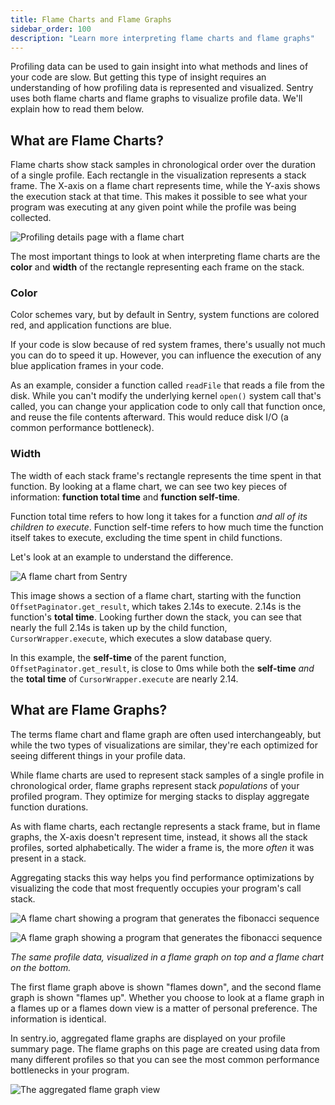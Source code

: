 ```yaml
---
title: Flame Charts and Flame Graphs
sidebar_order: 100
description: "Learn more interpreting flame charts and flame graphs"
---
```


Profiling data can be used to gain insight into what methods and lines of your code are slow. But getting this type of insight requires an understanding of how profiling data is represented and visualized. Sentry uses both flame charts and flame graphs to visualize profile data. We'll explain how to read them below.

## What are Flame Charts?

Flame charts show stack samples in chronological order over the duration of a single profile. Each rectangle in the visualization represents a stack frame. The X-axis on a flame chart represents time, while the Y-axis shows the execution stack at that time. This makes it possible to see what your program was executing at any given point while the profile was being collected.

![Profiling details page with a flame chart](profile-flame-chart.png)

The most important things to look at when interpreting flame charts are the **color** and **width** of the rectangle representing each frame on the stack.

### Color

Color schemes vary, but by default in Sentry, system functions are colored red, and application functions are blue.

If your code is slow because of red system frames, there's usually not much you can do to speed it up. However, you can influence the execution of any blue application frames in your code.

As an example, consider a function called `readFile` that reads a file from the disk. While you can't modify the underlying kernel `open()` system call that's called, you can change your application code to only call that function once, and reuse the file contents afterward. This would reduce disk I/O (a common performance bottleneck).

### Width

The width of each stack frame's rectangle represents the time spent in that function. By looking at a flame chart, we can see two key pieces of information: **function total time** and **function self-time**.

Function total time refers to how long it takes for a function _and all of its children to execute_. Function self-time refers to how much time the function itself takes to execute, excluding the time spent in child functions.

Let's look at an example to understand the difference.

![A flame chart from Sentry](flame-chart.png)

This image shows a section of a flame chart, starting with the function `OffsetPaginator.get_result`, which takes 2.14s to execute. 2.14s is the function's **total time**. Looking further down the stack, you can see that nearly the full 2.14s is taken up by the child function, `CursorWrapper.execute`, which executes a slow database query.

In this example, the **self-time** of the parent function, `OffsetPaginator.get_result`, is close to 0ms while both the **self-time** _and_ the **total time** of `CursorWrapper.execute` are nearly 2.14.

## What are Flame Graphs?

The terms flame chart and flame graph are often used interchangeably, but while the two types of visualizations are similar, they're each optimized for seeing different things in your profile data.

While flame charts are used to represent stack samples of a single profile in chronological order, flame graphs represent stack _populations_ of your profiled program. They optimize for merging stacks to display aggregate function durations.

As with flame charts, each rectangle represents a stack frame, but in flame graphs, the X-axis doesn't represent time, instead, it shows all the stack profiles, sorted alphabetically. The wider a frame is, the more _often_ it was present in a stack.

Aggregating stacks this way helps you find performance optimizations by visualizing the code that most frequently occupies your program's call stack.

![A flame chart showing a program that generates the fibonacci sequence](fib-flame-chart.png)

![A flame graph showing a program that generates the fibonacci sequence](fib-flame-graph.png)

_The same profile data, visualized in a flame graph on top and a flame chart on the bottom._

<Note>

The first flame graph above is shown "flames down", and the second flame graph is shown "flames up". Whether you choose to look at a flame graph in a flames up or a flames down view is a matter of personal preference. The information is identical.

</Note>

In sentry.io, aggregated flame graphs are displayed on your profile summary page. The flame graphs on this page are created using data from many different profiles so that you can see the most common performance bottlenecks in your program.

![The aggregated flame graph view](aggregated-flame-graph-view.png)
